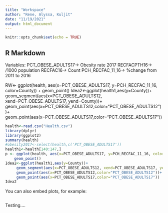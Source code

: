 ```yaml
---
title: "Workspace"
author: "Rene, Alyssa, Kuljit"
date: "11/19/2021"
output: html_document
---
```


```r
knitr::opts_chunk$set(echo = TRUE)
```

## R Markdown
Variables:
PCT_OBESE_ADULTS17-> Obesity rate 2017
RECFACPTH16-> /1000 population
RECFAC16-> Count
PCH_RECFAC_11_16-> %change from 2011 to 2016

RW<- ggplot(health, aes(x=PCT_OBESE_ADULTS17, y=PCH_RECFAC_11_16, color=County)) +
    geom_point()
Idea2<-ggplot(health1,aes(y=County))+
geom_segment(aes(x=PCT_OBESE_ADULTS12, xend=PCT_OBESE_ADULTS17, yend=County))+
geom_point(aes(x=PCT_OBESE_ADULTS12,color="PCT_OBESE_ADULTS12"))+
geom_point(aes(x=PCT_OBESE_ADULTS17,color="PCT_OBESE_ADULTS17"))

```r
health<-read.csv("Health.csv")
library(dplyr)
library(ggplot2)
summary(health)
#obesity2017<-select(health,c('PCT_OBESE_ADULTS17'))
health1<-health[140:147,]
p <- ggplot(health, aes(x=PCT_OBESE_ADULTS17, y=PCH_RECFAC_11_16, color=State)) +
    geom_point()
Idea2<-ggplot(health1,aes(y=County))+
     geom_segment(aes(x=PCT_OBESE_ADULTS12, xend=PCT_OBESE_ADULTS17, yend=County))+
     geom_point(aes(x=PCT_OBESE_ADULTS12,color="PCT_OBESE_ADULTS12"))+
     geom_point(aes(x=PCT_OBESE_ADULTS17,color="PCT_OBESE_ADULTS17"))
Idea2

```


You can also embed plots, for example:

```r

```

Testing....

```r

```

